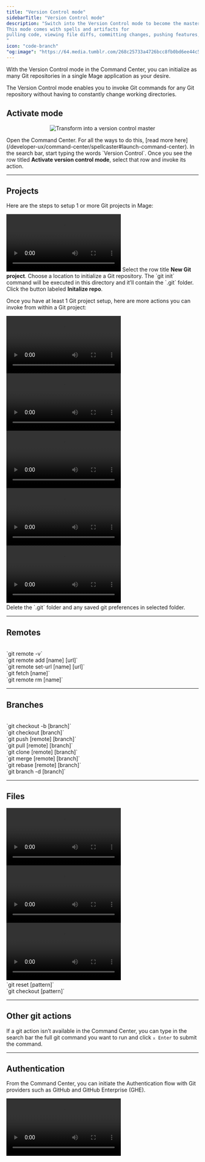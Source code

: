 ```yaml
---
title: "Version Control mode"
sidebarTitle: "Version Control mode"
description: "Switch into the Version Control mode to become the master of Git workflows.
This mode comes with spells and artifacts for
pulling code, viewing file diffs, committing changes, pushing features, etc.
"
icon: "code-branch"
"og:image": "https://64.media.tumblr.com/268c25733a4726bcc8fb0bd6ee44c5f9/tumblr_pcpp35bV8F1qhjdd8o2_540.gif"
---
```


With the Version Control mode in the Command Center, you can initialize as many Git repositories
in a single Mage application as your desire.

The Version Control mode enables you to invoke Git commands for any Git repository without 
having to constantly change working directories.

## Activate mode

<AccordionGroup>
    <Accordion title="Transform into a version control master" icon="code-branch" iconType="duotone" color="#FFCC19" defaultOpen>
        <Frame>
            <p align="center">
            <img
                alt="Transform into a version control master"
                src="https://github.com/mage-ai/assets/raw/main/dev-ux/command-center/modes/version-control/activate.gif?raw=true"
            />
            </p>
        </Frame>
    </Accordion>
</AccordionGroup>

<Steps>
  <Step title="Launch Command Center">
    Open the Command Center. 
    For all the ways to do this, [read more here](/developer-ux/command-center/spellcaster#launch-command-center).
  </Step>
  <Step title="Search for mode">
    In the search bar, start typing the words `Version Control`.
  </Step>
  <Step title="Invoke action">
    Once you see the row titled <b>Activate version control mode</b>, 
    select that row and invoke its action.
  </Step>
</Steps>

---

## Projects

Here are the steps to setup 1 or more Git projects in Mage:

<AccordionGroup>
    <Accordion title="Initialize Git repo/project" icon="bolt" iconType="duotone" defaultOpen>
        <Frame>
            <video
                controls
                className="w-full aspect-video"
                src="https://github.com/mage-ai/assets/raw/main/dev-ux/command-center/modes/version-control/create-project.mp4"
            />
        </Frame>
    </Accordion>
</AccordionGroup>

<Steps>
  <Step title="New Git project">
    Select the row title <b>New Git project</b>.
  </Step>
  <Step title="Select directory">
    Choose a location to initialize a Git repository. 
    The `git init` command will be executed in this directory and it’ll contain the `.git` folder.
  </Step>
  <Step title="Initialize repo">
    Click the button labeled <b>Initalize repo</b>.
  </Step>
</Steps>

Once you have at least 1 Git project setup, here are more actions you can invoke from within
a Git project:

<AccordionGroup>
    <Accordion title="Add remote" icon="plug" iconType="duotone">
        <Frame>
            <video
                controls
                className="w-full aspect-video"
                src="https://github.com/mage-ai/assets/raw/main/dev-ux/command-center/modes/version-control/create-remote.mp4"
            />
        </Frame>
    </Accordion>
    <Accordion title="Create branch" icon="code-branch" iconType="duotone" defaultOpen>
        <Frame>
            <video
                controls
                className="w-full aspect-video"
                src="https://github.com/mage-ai/assets/raw/main/dev-ux/command-center/modes/version-control/create-branch.mp4"
            />
        </Frame>
    </Accordion>
    <Accordion title="Set global configs" icon="gears" iconType="duotone">
        <Frame>
            <video
                controls
                className="w-full aspect-video"
                src="https://github.com/mage-ai/assets/raw/main/dev-ux/command-center/modes/version-control/update-project-config.mp4"
            />
        </Frame>
    </Accordion>
    <Accordion title="Setup 1-way git sync" icon="rotate" iconType="duotone">
        <Frame>
            <video
                controls
                className="w-full aspect-video"
                src="https://github.com/mage-ai/assets/raw/main/dev-ux/command-center/modes/version-control/update-project-1-way-sync.mp4"
            />
        </Frame>
    </Accordion>
    <Accordion title="Setup 2-way git sync" icon="group-arrows-rotate" iconType="duotone">
        <Frame>
            <video
                controls
                className="w-full aspect-video"
                src="https://github.com/mage-ai/assets/raw/main/dev-ux/command-center/modes/version-control/update-project-2-way-sync.mp4"
            />
        </Frame>
    </Accordion>
    <Accordion title="Additional actions available" icon="grip-dots-vertical" iconType="duotone" defaultOpen>
        <CardGroup cols={2}>
            <Card title="Delete project" icon="trash" iconType="duotone">
                <br />
                Delete the `.git` folder and any saved git preferences in selected folder.
            </Card>
        </CardGroup>
    </Accordion>
</AccordionGroup>

---

## Remotes

<AccordionGroup>
    <Accordion title="Additional actions available" icon="grip-dots-vertical" iconType="duotone" defaultOpen>
        <CardGroup cols={2}>
            <Card title="View all remotes" icon="gallery-thumbnails" iconType="duotone">
                <br />
                `git remote -v`
            </Card>
            <Card title="Add a new remote" icon="plus" iconType="duotone">
                <br />
                `git remote add [name] [url]`
            </Card>
            <Card title="Update remote configurations" icon="sliders" iconType="duotone">
                <br />
                `git remote set-url [name] [url]`
            </Card>
            <Card title="Fetch from remote" icon="code-merge" iconType="duotone">
                <br />
                `git fetch [name]`
            </Card>
            <Card title="Remove remote" icon="trash" iconType="duotone">
                <br />
                `git remote rm [name]`
            </Card>
        </CardGroup>
    </Accordion>
</AccordionGroup>

---

## Branches

<AccordionGroup>
    <Accordion title="Additional actions available" icon="grip-dots-vertical" iconType="duotone" defaultOpen>
        <CardGroup cols={2}>
            <Card title="Create a new branch" icon="code-branch" iconType="duotone">
                <br />
                `git checkout -b [branch]`
            </Card>
            <Card title="Switch branches" icon="code-compare" iconType="duotone">
                <br />
                `git checkout [branch]`
            </Card>
            <Card title="Push" icon="cloud-arrow-up" iconType="duotone">
                <br />
                `git push [remote] [branch]`
            </Card>
            <Card title="Pull" icon="code-pull-request-draft" iconType="duotone">
                <br />
                `git pull [remote] [branch]`
            </Card>
            <Card title="Clone" icon="code-fork" iconType="duotone">
                <br />
                `git clone [remote] [branch]`
            </Card>
            <Card title="Merge" icon="code-merge" iconType="duotone">
                <br />
                `git merge [remote] [branch]`
            </Card>
            <Card title="Rebase" icon="code-pull-request" iconType="duotone">
                <br />
                `git rebase [remote] [branch]`
            </Card>
            <Card title="Delete branch" icon="trash" iconType="duotone">
                <br />
                `git branch -d [branch]`
            </Card>
        </CardGroup>
    </Accordion>
</AccordionGroup>

---

## Files

<AccordionGroup>
    <Accordion title="File diffs and staging selected files" icon="diagram-venn" iconType="duotone" defaultOpen>
        <Frame>
            <video
                controls
                className="w-full aspect-video"
                src="https://github.com/mage-ai/assets/raw/main/dev-ux/command-center/modes/version-control/file-diff.mp4"
            />
        </Frame>
    </Accordion>
    <Accordion title="File status" icon="signal" iconType="duotone">
        <Frame>
            <video
                controls
                className="w-full aspect-video"
                src="https://github.com/mage-ai/assets/raw/main/dev-ux/command-center/modes/version-control/file-status.mp4"
            />
        </Frame>
    </Accordion>
    <Accordion title="Commit files with a message" icon="code-commit" iconType="duotone">
        <Frame>
            <video
                controls
                className="w-full aspect-video"
                src="https://github.com/mage-ai/assets/raw/main/dev-ux/command-center/modes/version-control/file-commit-message.mp4"
            />
        </Frame>
    </Accordion>
    <Accordion title="Additional actions available" icon="grip-dots-vertical" iconType="duotone" defaultOpen>
        <CardGroup cols={2}>
          <Card title="Reset files" icon="trash-undo" iconType="duotone" color="#9ECBFF">
            <br />
            `git reset [pattern]`
          </Card>
          <Card title="Checkout files" icon="cart-shopping" iconType="duotone" color="#B1B8C3">
            <br />
            `git checkout [pattern]`
          </Card>
        </CardGroup>
    </Accordion>
</AccordionGroup>

---

## Other git actions

If a git action isn’t available in the Command Center, 
you can type in the search bar the full git command you want to run and click <kbd>`⌅ Enter`</kbd>
to submit the command.

---

## Authentication

From the Command Center, you can initiate the Authentication flow with Git providers such as
GitHub and GitHub Enterprise (GHE). 

<Frame>
    <video
        controls
        className="w-full aspect-video"
        src="https://github.com/mage-ai/assets/raw/main/dev-ux/command-center/modes/version-control/authenticate-github.mp4"
    />
</Frame>

Additional providers coming soon.

---

